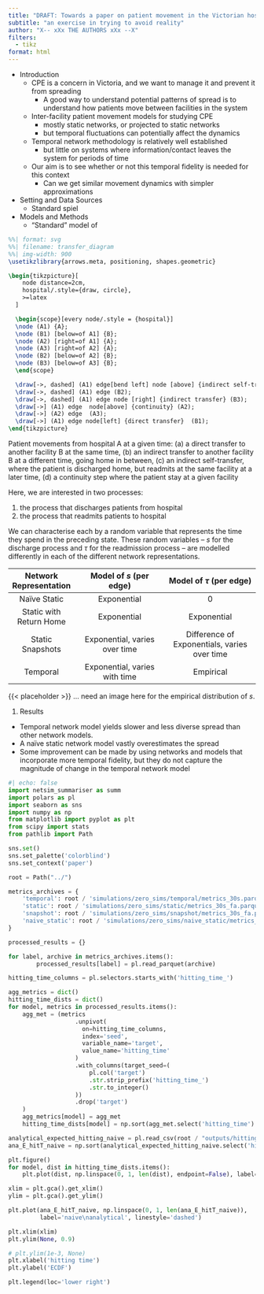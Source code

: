 ```yaml
---
title: "DRAFT: Towards a paper on patient movement in the Victorian hospital system"
subtitle: "an exercise in trying to avoid reality"
author: "X-- xXx THE AUTHORS xXx --X"
filters:
  - tikz 
format: html
---
```


- Introduction
  - CPE is a concern in Victoria, and we want to manage it and prevent it from spreading
    - A good way to understand potential patterns of spread is to understand how patients move between facilities in the system
  - Inter-facility patient movement models for studying CPE
    - mostly static networks, or projected to static networks
    - but temporal fluctuations can potentially affect the dynamics
  - Temporal network methodology is relatively well established
    - but little on systems where information/contact leaves the system for periods of time
  - Our aim is to see whether or not this temporal fidelity is needed for this context
    - Can we get similar movement dynamics with simpler approximations
- Setting and Data Sources
  - Standard spiel
- Models and Methods
  - "Standard" model of  


:::{#fig-mineandonlymine}
```.tikz
%%| format: svg
%%| filename: transfer_diagram
%%| img-width: 900
\usetikzlibrary{arrows.meta, positioning, shapes.geometric}

\begin{tikzpicture}[
    node distance=2cm, 
    hospital/.style={draw, circle},
    >=latex
  ]

  \begin{scope}[every node/.style = {hospital}]
  \node (A1) {A};
  \node (B1) [below=of A1] {B};
  \node (A2) [right=of A1] {A};
  \node (A3) [right=of A2] {A};
  \node (B2) [below=of A2] {B};
  \node (B3) [below=of A3] {B};
  \end{scope}

  \draw[->, dashed] (A1) edge[bend left] node [above] {indirect self-transfer} (A3);
  \draw[->, dashed] (A1) edge (B2);
  \draw[->, dashed] (A1) edge node [right] {indirect transfer} (B3);
  \draw[->] (A1) edge  node[above] {continuity} (A2);
  \draw[->] (A2) edge  (A3);
  \draw[->] (A1) edge node[left] {direct transfer}  (B1);
\end{tikzpicture}
```

Patient movements from hospital A at a given time: (a) a direct transfer to another facility B at the same time, (b) an indirect transfer to another facility B at a different time, going home in between, (c) an indirect self-transfer, where the patient is discharged home, but readmits at the same facility at a later time, (d) a continuity step where the patient stay at a given facility
:::

Here, we are interested in two processes:

1. the process that discharges patients from hospital
2. the process that readmits patients to hospital

We can characterise each by a random variable that represents the time they spend in the preceding state.
These random variables -- $s$ for the discharge process and $\tau$ for the readmission process -- are modelled differently in each of the different network representations.

| Network Representation | Model of $s$ (per edge) | Model of $\tau$ (per edge) |
|:------:|:------------------:|:------------------:|
| Naïve Static | Exponential | 0 |
| Static with Return Home | Exponential | Exponential |
| Static Snapshots | Exponential, varies over time | Difference of Exponentials, varies over time |
| Temporal | Exponential, varies with time | Empirical |

{{< placeholder >}}
... need an image here for the empirical distribution of $s$.


1. Results
  - Temporal network model yields slower and less diverse spread than other network models.
  - A naïve static network model vastly overestimates the spread 
  - Some improvement can be made by using networks and models that incorporate more temporal fidelity, but they do not capture the magnitude of change in the temporal network model

```python
#| echo: false
import netsim_summariser as summ
import polars as pl
import seaborn as sns
import numpy as np
from matplotlib import pyplot as plt
from scipy import stats
from pathlib import Path

sns.set()
sns.set_palette('colorblind')
sns.set_context('paper')

root = Path("../")
```

```python
metrics_archives = {
    'temporal': root / 'simulations/zero_sims/temporal/metrics_30s.parquet',
    'static': root / 'simulations/zero_sims/static/metrics_30s_fa.parquet',
    'snapshot': root / 'simulations/zero_sims/snapshot/metrics_30s_fa.parquet',
    'naive_static': root / 'simulations/zero_sims/naive_static/metrics_30s.parquet',
}

processed_results = {}

for label, archive in metrics_archives.items():
        processed_results[label] = pl.read_parquet(archive)

hitting_time_columns = pl.selectors.starts_with('hitting_time_')

agg_metrics = dict()
hitting_time_dists = dict()
for model, metrics in processed_results.items():
    agg_met = (metrics
                   .unpivot(
                     on=hitting_time_columns, 
                     index='seed', 
                     variable_name='target', 
                     value_name='hitting_time'
                   )
                   .with_columns(target_seed=(
                       pl.col('target')
                       .str.strip_prefix('hitting_time_')
                       .str.to_integer()
                   ))
                   .drop('target')
    )
    agg_metrics[model] = agg_met
    hitting_time_dists[model] = np.sort(agg_met.select('hitting_time').to_series().to_numpy())

analytical_expected_hitting_naive = pl.read_csv(root / "outputs/hitting_time_analysis/numer_hitting_time_30indv_chains.csv")
ana_E_hitT_naive = np.sort(analytical_expected_hitting_naive.select('hitting_time').to_series().to_numpy().flatten())

plt.figure()
for model, dist in hitting_time_dists.items():
    plt.plot(dist, np.linspace(0, 1, len(dist), endpoint=False), label=model)

xlim = plt.gca().get_xlim()
ylim = plt.gca().get_ylim()

plt.plot(ana_E_hitT_naive, np.linspace(0, 1, len(ana_E_hitT_naive)), 
         label='naive\nanalytical', linestyle='dashed')

plt.xlim(xlim)
plt.ylim(None, 0.9)

# plt.ylim(1e-3, None)
plt.xlabel('hitting time')
plt.ylabel('ECDF')

plt.legend(loc='lower right')
```
